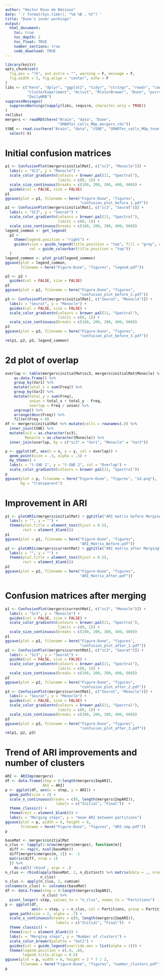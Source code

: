 ```yaml
---
author: "Hector Roux de Bézieux"
date: '`r format(Sys.time(), "%d %B , %Y")`'
title: "Dune's inner workings"
output:
  html_document:
    toc: true
    toc_depth: 2
    toc_float: TRUE
    number_sections: true
    code_download: TRUE
---
```


```r
library(knitr)
opts_chunk$set(
  fig.pos = "!h", out.extra = "", warning = F, message = F,
  fig.width = 5, fig.align = "center", echo = F
)
libs <- c("here", "dplyr", "ggplot2", "tidyr", "stringr", "readr", "cowplot",
          "clusterExperiment", "mclust", "RColorBrewer", "Dune", "purrr",
          "DailyHRB")
suppressMessages(
  suppressWarnings(sapply(libs, require, character.only = TRUE))
)
rm(libs)
mergers <- readRDS(here("Brain", "data", "Dune",
                        "SMARTer_cells_MOp_mergers.rds"))
tSNE <- read.csv(here("Brain", "data", "tSNE", "SMARTer_cells_MOp_tnse.csv")) %>%
  select(-X)
```

# Initial confusion matrices

```r
p1 <- ConfusionPlot(mergers$initialMat[, c("sc3", "Monocle")]) +
  labs(x = "SC3", y = "Monocle") +
  scale_color_gradientn(colours = brewer.pal(11, "Spectral"),
                        limits = c(0, 1)) +
  scale_size_continuous(breaks = c(100, 200, 300, 400, 600)) +
  guides(col = FALSE, size = FALSE)
p1
ggsave(plot = p1, filename = here("Figure-Dune", "figures",
                                  "confusion_plot_before_1.pdf"))
p2 <- ConfusionPlot(mergers$initialMat[, c("sc3", "Seurat")]) +
  labs(x = "SC3", y = "Seurat") +
  scale_color_gradientn(colours = brewer.pal(11, "Spectral"),
                        limits = c(0, 1)) +
  scale_size_continuous(breaks = c(100, 200, 300, 400, 600))
legend_common <- get_legend(
  p2 +
    theme(legend.position = "right") +
    guides(size = guide_legend(title.position = "top", fill = "grey", ncol = 1),
           col = guide_colourbar(title.position = "top"))
  )
legend_common <- plot_grid(legend_common)
ggsave(plot = legend_common,
       filename = here("Figure-Dune", "figures", "legend.pdf"))

p2 <- p2 +
  guides(col = FALSE, size = FALSE)
p2
ggsave(plot = p2, filename = here("Figure-Dune", "figures",
                                  "confusion_plot_before_2.pdf"))
p3 <- ConfusionPlot(mergers$initialMat[, c("Seurat", "Monocle")]) +
  labs(x = "Seurat", y = "Monocle") +
  guides(col = FALSE, size = FALSE) +
  scale_color_gradientn(colours = brewer.pal(11, "Spectral"),
                        limits = c(0, 1)) +
  scale_size_continuous(breaks = c(100, 200, 300, 400, 600))
p3
ggsave(plot = p3, filename = here("Figure-Dune", "figures",
                                  "confusion_plot_before_3.pdf"))
rm(p1, p2, p3, legend_common)
```

# 2d plot of overlap

```r
overlap <- table(mergers$initialMat$sc3, mergers$initialMat$Monocle) %>%
    as.data.frame() %>%
    group_by(Var1) %>%
    mutate(total_x = sum(Freq)) %>%
    group_by(Var2) %>%
    mutate(total_y = sum(Freq),
           union = total_x + total_y - Freq,
           overlap = Freq / union) %>%
    ungroup() %>%
    arrange(desc(Freq)) %>%
    filter(Freq > 0)
df <- mergers$initialMat %>% mutate(cells = rownames(.)) %>%
  inner_join(tSNE) %>%
  mutate(sc3 = as.character(sc3),
         Monocle = as.character(Monocle)) %>%
  inner_join(overlap, by = c("sc3" = "Var1", "Monocle" = "Var2"))

p <- ggplot(df, aes(x = x, y = y, col = overlap)) +
  geom_point(size = .5, alpha = .5) +
  my_theme() +
  labs(x = "t-SNE 1", y = "t-SNE 2", col = "Overlap") +
  scale_color_gradientn(colours = brewer.pal(11, "Spectral"))
p
ggsave(plot = p, filename = here("Figure-Dune", "figures", "2d.png"),
       bg = "transparent")
```

# Improvement in ARI

```r
p1 <- plotARIs(mergers$initialMat) + ggtitle("ARI matrix before Merging") +
  labs(x = "", y = "") +
  theme(plot.title = element_text(hjust = 0.5),
        rect = element_blank())
p1
ggsave(plot = p1, filename = here("Figure-Dune", "figures", 
                                  "ARI_Matrix_Before.pdf"))
p2 <- plotARIs(mergers$currentMat) + ggtitle("ARI matrix after Merging") +
  labs(x = "", y = "") +
  theme(plot.title = element_text(hjust = 0.5),
        rect = element_blank())
p2
ggsave(plot = p2, filename = here("Figure-Dune", "figures", 
                                  "ARI_Matrix_After.pdf"))
```

# Confusion matrices after merging

```r
p1 <- ConfusionPlot(mergers$currentMat[, c("sc3", "Monocle")]) +
  labs(x = "Sc3", y = "Monocle") +
  guides(col = FALSE, size = FALSE) +
  scale_color_gradientn(colours = brewer.pal(11, "Spectral"),
                        limits = c(0, 1)) +
  scale_size_continuous(breaks = c(100, 200, 300, 400, 600))
p1
ggsave(plot = p1, filename = here("Figure-Dune", "figures",
                                  "confusion_plot_after_1.pdf"))
p2 <- ConfusionPlot(mergers$currentMat[, c("sc3", "Seurat")]) +
  labs(x = "Sc3", y = "Seurat") +
  guides(col = FALSE, size = FALSE) +
  scale_color_gradientn(colours = brewer.pal(11, "Spectral"),
                        limits = c(0, 1)) +
  scale_size_continuous(breaks = c(100, 200, 300, 400, 600))
p2
ggsave(plot = p2, filename = here("Figure-Dune", "figures",
                                  "confusion_plot_after_2.pdf"))
p3 <- ConfusionPlot(mergers$currentMat[, c("Seurat", "Monocle")]) +
  labs(x = "Seurat", y = "Monocle") +
  guides(col = FALSE, size = FALSE) +
  scale_color_gradientn(colours = brewer.pal(11, "Spectral"),
                        limits = c(0, 1)) +
  scale_size_continuous(breaks = c(100, 200, 300, 400, 600))
p3
ggsave(plot = p3, filename = here("Figure-Dune", "figures",
                                  "confusion_plot_after_3.pdf"))
rm(p1, p2, p3)
```

# Trend of ARI improvements and number of clusters

```r
ARI <- ARIImp(mergers)
df <- data.frame(step = 0:length(mergers$ImpARI),
                 ARI = ARI)
p <- ggplot(df, aes(x = step, y = ARI)) +
  geom_path(size = 2) +
  scale_x_continuous(breaks = c(0, length(mergers$ImpARI)),
                       labels = c("Initial", "Final"))  +
  theme_classic() +
  theme(rect = element_blank()) +
  labs(x = "Merging steps", y = "mean ARI between partitions")
ggsave(plot = p, width = 6, height = 6,
       filename = here("Figure-Dune", "figures", "ARI-imp.pdf"))
p
```

```r
baseMat <- mergers$initialMat
n_clus <- lapply(1:nrow(mergers$merges), function(m){
  diff <- rep(0, ncol(baseMat))
  diff[mergers$merges[m, 1]] <- -1
  matrix(diff, nrow = 1)
  }) %>%
    do.call('rbind', args = .)
n_clus <- rbind(apply(baseMat, 2, n_distinct) %>% matrix(data = ., nrow = 1),
                n_clus)
n_clus <- apply(n_clus, 2, cumsum)
colnames(n_clus) <- colnames(baseMat)
df <- data.frame(step = 0:length(mergers$ImpARI),
                 n_clus) %>%
  pivot_longer(-step, values_to = "n_clus", names_to = "Partitions")
p <- ggplot(df,
            aes(x = step, y = n_clus, col = Partitions, group = Partitions)) +
  geom_path(size = 2, alpha = .7) +
  scale_x_continuous(breaks = c(0, length(mergers$ImpARI)),
                       labels = c("Initial", "Final"))  +
  theme_classic() +
  theme(rect = element_blank()) +
  labs(x = "Merging steps", y = "Number of clusters") +
  scale_color_brewer(palette = "Set1") +
  guides(col = guide_legend(override.aes = list(alpha = 1))) +
  theme(legend.position = c(.9, .8),
        legend.title.align = 0.5)
ggsave(plot = p, width = 6, height = 2 * 7 / 3,
       filename = here("Figure-Dune", "figures", "number_clusters.pdf"))
p
```

